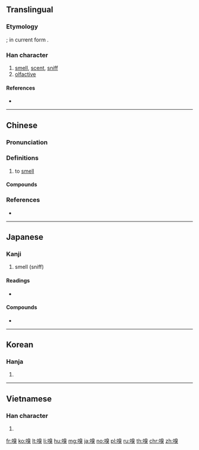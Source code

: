{{also|口臭}}
==Translingual==

===Etymology===
{{Han simp|齅|f=鼻|t=口}}; in current form {{Han compound|口|臭}}.

===Han character===
{{Han char|rn=30|rad=口|as=10|sn=13|four=66034|canj=RHUK|ids=⿰口臭}}

# [[smell]], [[scent]], [[sniff]]
# [[olfactive]]

====References====
* {{Han ref|kx=0201.360|dkj=04048|dj=0424.270|hdz=10668.120|uh=55C5|ud=21957|bh=B6E5|bd=46821}}

----

==Chinese==
{{zh-forms}}

===Pronunciation===
{{zh-pron
|m=xiù
|c=cau3,hung3
|oc=y
|cat=
}}

===Definitions===
{{zh-hanzi}}

# to [[smell]]

====Compounds====
{{zh-der|嗅覺|嗅覺器}}

===References===
* {{R:yue:Hanzi}}

----

==Japanese==

===Kanji===
{{ja-kanji|grade=|rs=口10}}

# smell (sniff)

====Readings====
* {{ja-readings|on=[[きゅう]] (kyū)|kun=[[かぐ]] ([[嗅ぐ]], kagu)}}

====Compounds====
* {{m|ja|嗅覚|tr=きゅうかく, kyūkaku}}

----

==Korean==

===Hanja===
{{ko-hanja|hangeul=후|rv=hu|mr=hu}}

# {{defn|lang=ko|sort=口10}}

----

==Vietnamese==

===Han character===
{{vi-hantu|[[khứu]]|rs=口10}}

# {{defn|lang=vi|sort=口10}}

[[fr:嗅]]
[[ko:嗅]]
[[lt:嗅]]
[[li:嗅]]
[[hu:嗅]]
[[mg:嗅]]
[[ja:嗅]]
[[no:嗅]]
[[pl:嗅]]
[[ru:嗅]]
[[th:嗅]]
[[chr:嗅]]
[[zh:嗅]]